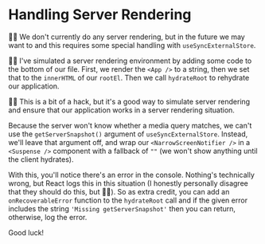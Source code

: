 # Handling Server Rendering

👨‍💼 We don't currently do any server rendering, but in the future we may want to
and this requires some special handling with `useSyncExternalStore`.

🧝‍♂️ I've simulated a server rendering environment by adding some code to the
bottom of our file. First, we render the `<App />` to a string, then we set that
to the `innerHTML` of our `rootEl`. Then we call `hydrateRoot` to rehydrate our
application.

👨‍💼 This is a bit of a hack, but it's a good way to simulate server rendering
and ensure that our application works in a server rendering situation.

Because the server won't know whether a media query matches, we can't use the
`getServerSnapshot()` argument of `useSyncExternalStore`. Instead, we'll leave
that argument off, and wrap our `<NarrowScreenNotifier />` in a `<Suspense />`
component with a fallback of `""` (we won't show anything until the client
hydrates).

With this, you'll notice there's an error in the console. Nothing's technically
wrong, but React logs this in this situation (I honestly personally disagree
that they should do this, but 🤷‍♂️). So as extra credit, you can add an
`onRecoverableError` function to the `hydrateRoot` call and if the given error
includes the string `'Missing getServerSnapshot'` then you can return,
otherwise, log the error.

Good luck!
